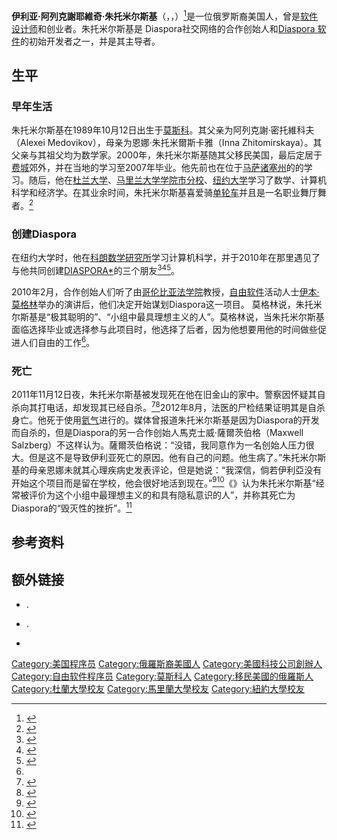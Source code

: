 {{TA
|G1=IT
}}
{{Infobox person
| image       = Wiki-Conference New York 2009 portrait 42, Ilya Zhitomirskiy.jpg
| caption     = 在2009年纽约的维基会议上的朱托米尔斯基
| name        = 伊利亚·阿列克謝耶維奇·朱托米尔斯基<br/>{{lang|ru|Илья Алексеевич Житомирский}}
| alt         = 
| birth_date  = {{birth date|df=yes|1989|10|12}}
| birth_place = {{URS}}[[莫斯科|莫斯科]]
| death_date  = {{death date and age|df=yes|2011|11|12|1989|10|12}}
| death_place = {{USA}}[[加利福尼亚州|加利福尼亚州]][[旧金山|旧金山]]
| known_for   = [[Diaspora_(软件)|Diaspora]]的合作创始人
}}

'''伊利亚·阿列克謝耶維奇·朱托米尔斯基'''（{{lang-en|'''Ilya Alexeyevich Zhitomirskiy'''}}，{{lang-ru|'''Илья Алексеевич Житомирский'''}}，{{bd|1989年|10月12日|2011年|11月12日}}）<ref name="NYTObit">{{Cite news|title = Ilya Zhitomirskiy Dies at 22; Co-Founded Social Network|first = Paul|last = Vitello|date = 15 November 2011|accessdate = 2011-11-16|url = http://www.nytimes.com/2011/11/16/technology/ilya-zhitomirskiy-co-founder-of-social-network-dies-at-22.html|newspaper = [[New_York_Times|New York Times]]|archive-date = 2015-09-28|archive-url = https://web.archive.org/web/20150928235553/http://www.nytimes.com/2011/11/16/technology/ilya-zhitomirskiy-co-founder-of-social-network-dies-at-22.html}}</ref>是一位俄罗斯裔美国人，曾是[[软件设计师|软件设计师]]和创业者。朱托米尔斯基是 Diaspora社交网络的合作创始人和[[Diaspora_(软件)|Diaspora 软件]]的初始开发者之一，并是其主导者。

== 生平 ==

=== 早年生活 ===
朱托米尔斯基在1989年10月12日出生于[[莫斯科|莫斯科]]。其父亲为阿列克謝·密托維科夫（Alexei Medovikov），母亲为恩娜·朱托米爾斯卡雅（Inna Zhitomirskaya）。其父亲与其祖父均为数学家。2000年，朱托米尔斯基随其父移民美国，最后定居于[[费城|费城]]郊外，并在当地的{{tsl|en|Lower Merion High School|劳尔梅里恩高中}}学习至2007年毕业。他先前也在位于[[马萨诸塞州|马萨诸塞州]]的{{tsl|en|Acton|阿克顿镇}}的{{tsl|en|Acton-Boxborough Regional High School|阿克顿-巴克斯柏路地区高中}}学习。随后，他在[[杜兰大学|杜兰大学]]、[[马里兰大学学院市分校|马里兰大学学院市分校]]、[[纽约大学|纽约大学]]学习了数学、计算机科学和经济学。在其业余时间，朱托米尔斯基喜爱骑[[单轮车|单轮车]]并且是一名职业舞厅舞者。<ref>{{Cite web |url=http://www.nytimes.com/2011/11/16/technology/ilya-zhitomirskiy-co-founder-of-social-network-dies-at-22.html |title=Paul Vitello (15 November 2011). |accessdate=2016-02-04 |archive-date=2015-09-28 |archive-url=https://web.archive.org/web/20150928235553/http://www.nytimes.com/2011/11/16/technology/ilya-zhitomirskiy-co-founder-of-social-network-dies-at-22.html |dead-url=no }}</ref>

=== 创建Diaspora ===
在纽约大学时，他在[[科朗数学研究所|科朗数学研究所]]学习计算机科学，并于2010年在那里遇见了与他共同创建[[Diaspora_(软件)|DIASPORA*]]的三个朋友<ref name="Gawker14Nov11">{{cite web |url=http://gawker.com/ilya-zhitomirskiy/ |title=Why Did This 22-Year-Old Entrepreneur Commit Suicide? |publisher=Gawker |first=Adrian |last=Chen |date=14 November 2011 |deadurl=yes |archiveurl=https://web.archive.org/web/20111216130952/http://gawker.com/ilya-zhitomirskiy |archivedate=2011年12月16日 |accessdate=2016年2月5日 }}</ref><ref>{{cite news |url=http://www.smh.com.au/technology/technology-news/cofounder-of-facebook-alternative-diaspora-dead-at-22-20111115-1ng3i.html |title=Co-founder of Facebook alternative Diaspora dead at 22 |newspaper=Sydney Morning Herald |date=15 November 2011 |accessdate=2016-02-05 |archive-date=2012-07-01 |archive-url=https://web.archive.org/web/20120701023815/http://www.smh.com.au/technology/technology-news/cofounder-of-facebook-alternative-diaspora-dead-at-22-20111115-1ng3i.html |dead-url=no }}</ref><ref>{{cite news |url=http://nymag.com/news/features/establishments/68512/ |title=Defacebook — Four young friends who are out to create a very different sort of social network |first=Emily |last=Nussbaum |newspaper=New York Magazine |date=September 26, 2010 |accessdate=2016-02-05 |archive-date=2016-01-27 |archive-url=https://web.archive.org/web/20160127094537/http://nymag.com/news/features/establishments/68512/ |dead-url=no }}</ref>。

2010年2月，合作创始人们听了由[[哥伦比亚法学院|哥伦比亚法学院]]教授，[[自由软件|自由软件]]活动人士[[伊本·莫格林|伊本·莫格林]]举办的演讲后，他们决定开始谋划Diaspora这一项目。
莫格林说，朱托米尔斯基是“极其聪明的”、“小组中最具理想主义的人”。莫格林说，当朱托米尔斯基面临选择毕业或选择参与此项目时，他选择了后者，因为他想要用他的时间做些促进人们自由的工作<ref name=NYTObit/>。

=== 死亡 ===
2011年11月12日夜，朱托米尔斯基被发现死在他在旧金山的家中。警察因怀疑其自杀向其打电话，却发现其已经自杀。<ref name="CNNMoney">{{Cite news|url = http://money.cnn.com/2011/11/14/technology/diaspora_cofounder_died/|title = Co-founder of social network Diaspora dies at 22|accessdate = 14 December 2011|last = Pepitone|first = Julianne|date = 14 November 2011|work = [[CNN|CNN]]|archive-date = 2016-01-22|archive-url = https://web.archive.org/web/20160122073353/http://money.cnn.com/2011/11/14/technology/diaspora_cofounder_died/|dead-url = no}}</ref><ref>{{cite web |url=http://www.webpronews.com/ilya-zhitomirskiy-update-reports-show-diaspora-co-founder-committed-suicide-2011-11 |title=Ilya Zhitomirskiy Update: Reports Show Diaspora Co-Founder Committed Suicide |publisher=WebProNews |first=Jeremy |last=Muncy |date=15 November 2011 |access-date=2016-02-05 |archive-url=https://web.archive.org/web/20111213231432/http://www.webpronews.com/ilya-zhitomirskiy-update-reports-show-diaspora-co-founder-committed-suicide-2011-11 |archive-date=2011-12-13 |dead-url=yes }}</ref>2012年8月，法医的尸检结果证明其是自杀身亡。他死于使用[[氦气|氦气]]进行的{{tsl|en|inert gas asphyxiation|稀有气体窒息}}。媒体曾报道朱托米尔斯基是因为Diaspora的开发而自杀的，但是Diaspora的另一合作创始人馬克士威·薩爾茨伯格（Maxwell Salzberg）不这样认为。薩爾茨伯格说：“没错，我同意作为一名创始人压力很大。但是这不是导致伊利亚死亡的原因。他有自己的问题。他生病了。”朱托米尔斯基的母亲恩娜未就其心理疾病史发表评论，但是她说：“我深信，倘若伊利亞没有开始这个项目而是留在学校，他会很好地活到现在。”<ref name="Weise10May12">{{cite news|url = http://www.businessweek.com/articles/2012-05-10/on-diasporas-social-network-you-own-your-data|title = On Diaspora's Social Network, You Own Your Data|accessdate = 14 May 2012|last = Weise|first = Karen|date = 15 May 2012|work = [[Bloomberg_Businessweek|Bloomberg Businessweek]]|archive-date = 2015-01-13|archive-url = https://web.archive.org/web/20150113012730/http://www.businessweek.com/articles/2012-05-10/on-diasporas-social-network-you-own-your-data|dead-url = no}}</ref><ref>{{Citation | url= http://tech.fortune.cnn.com/2013/03/26/ilya/ | title= Life, death, and free culture in the Mission | publisher= Fortune Magazine | first= Shaer | last= Matthew | date= 2013-03-26 | deadurl= yes | archiveurl= https://web.archive.org/web/20130331055234/http://tech.fortune.cnn.com/2013/03/26/ilya/ | archivedate= 2013-03-31 | accessdate= 2016-02-05 }}</ref>《{{Link-en|乡村之声|Village Voice}}》认为朱托米尔斯基“经常被评价为这个小组中最理想主义的和具有隐私意识的人”，并称其死亡为Diaspora的“毁灭性的挫折”。<ref name="Pinto15Feb12">{{Citation |url = http://www.villagevoice.com/2012-02-15/news/the-facebook-killers/3/ |title = Rise of the Facebook-Killers |page = 3 |accessdate = 20 February 2012 |last = Pinto |first = Nick |date = 15 February 2012 |newspaper = [[The_Village_Voice|The Village Voice]] |archive-date = 2012-02-19 |archive-url = https://web.archive.org/web/20120219221613/http://www.villagevoice.com/2012-02-15/news/the-facebook-killers/3/ |dead-url = no }}</ref>

== 参考资料 ==
{{Reflist|30em}}

== 额外链接 ==
* {{Citation|url = http://www.washingtonpost.com/business/technology/diaspora-co-founder-ilya-zhitomirskiy-dead-at-22/2011/11/14/gIQAPosALN_story.html|title = Co-founder of social network site Diaspora, Ilya Zhitomirskiy, dies at 22|newspaper = [[华盛顿时报|华盛顿时报]]|publisher = [[美国联合通讯社|美国联合通讯社]]|date = 2011-11-14|accessdate = 2016-02-04|archive-date = 2016-11-18|archive-url = https://web.archive.org/web/20161118101221/https://www.washingtonpost.com/business/technology/diaspora-co-founder-ilya-zhitomirskiy-dead-at-22/2011/11/14/gIQAPosALN_story.html}}.
* {{Citation|url = https://www.youtube.com/watch?v=3QwvlnhpDSo|title = Privacy and social networks: interview with Ilya Zhitomirskiy founder of Diaspora|type = video|publisher = YouTube, Google|accessdate = 2016-02-04|archive-date = 2021-03-15|archive-url = https://web.archive.org/web/20210315080717/https://www.youtube.com/watch?v=3QwvlnhpDSo}}.
* {{Citation|url = http://techcrunch.com/2011/11/13/diaspora-co-founder-ilya-zhitomirskiy-passes-away-at-21/|title = Diaspora Co-Founder Ilya Zhitomirskiy Passes Away At 22|publisher = TechCrunch|first = Greg|last = Kumparak|date = 2011-11-13|accessdate = 2016-02-04|archive-date = 2015-10-01|archive-url = https://web.archive.org/web/20151001072923/http://techcrunch.com/2011/11/13/diaspora-co-founder-ilya-zhitomirskiy-passes-away-at-21/}}
{{DEFAULTSORT:Zhitomirskiy, Ilya}}
[[Category:美国程序员|Category:美国程序员]]
[[Category:俄羅斯裔美國人|Category:俄羅斯裔美國人]]
[[Category:美國科技公司創辦人|Category:美國科技公司創辦人]]
[[Category:自由软件程序员|Category:自由软件程序员]]
[[Category:莫斯科人|Category:莫斯科人]]
[[Category:移民美國的俄羅斯人|Category:移民美國的俄羅斯人]]
[[Category:杜蘭大學校友|Category:杜蘭大學校友]]
[[Category:馬里蘭大學校友|Category:馬里蘭大學校友]]
[[Category:紐約大學校友|Category:紐約大學校友]]